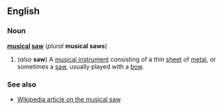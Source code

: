 ==English==
===Noun===
'''[[musical]] [[saw]]''' (''plural'' '''musical saws''')

#(''also'' '''saw''') A [[musical instrument]] consisting of a thin [[sheet]] of [[metal]], or sometimes a [[saw]], usually played with a [[bow]].  

===See also===
*[[w:musical saw|Wikipedia article on the musical saw]]